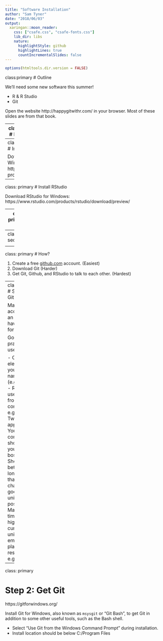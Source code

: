```yaml
---
title: "Software Installation"
author: "Sam Tyner"
date: "2018/06/03"
output:
  xaringan::moon_reader:
    css: ["csafe.css", "csafe-fonts.css"]
    lib_dir: libs
    nature:
      highlightStyle: github
      highlightLines: true
      countIncrementalSlides: false
---
```


```r
options(htmltools.dir.version = FALSE)
```

class:primary
# Outline

We'll need some new software this summer! 

- R & R Studio
- Git 

Open the website http://happygitwithr.com/ in your browser. Most of these slides are from that book. 

---
class: primary
# R & RStudio

Why? 

- computation (R)
- writing (RStudio)
- publishing (RStudio)

---
class: primary
# Install R 

Dowload R for Windows: https://cloud.r-project.org/ 

---
class: primary
# Install RStudio 

Download RStudio for Windows: https://www.rstudio.com/products/rstudio/download/preview/ 

---
class: primary
# Git 

Why? 

- collaboration 
- file tracking 
- version control (no more "finalversion.docx" and "finalversion2.docx")

---
class: secondary

<center><img src="https://imgs.xkcd.com/comics/git.png" height="50%"/></center>

---
class: primary
# How?  

1. Create a free [github.com](https://www.github.com) account. (Easiest)
2. Download Git (Harder)
3. Get Git, Github, and RStudio to talk to each other. (Hardest)

---
class: primary
# Step 1: Get Github

Make an account tied to an email you'll have access to for a long time

Good practices for usernames: 

- Contains elements of your actual name (e.g. sctyner)
- Reuses your username from other contexts, e.g. email, Twitter (if appropriate) 
- You should be comfortable showing it to your mom or boss.
- Shorter is better than longer (less than 10 characters is good)
- Be as unique as possible
- Make it timeless. Don’t highlight your current university, employer, or place of residence, e.g. SamTyowa

---
class: primary

# Step 2: Get Git 

https://gitforwindows.org/ 

Install Git for Windows, also known as `msysgit` or "Git Bash", to get Git in addition to some other useful tools, such as the Bash shell.

- Select "Use Git from the Windows Command Prompt" during installation. 
- Install location should be below C:/Program Files 